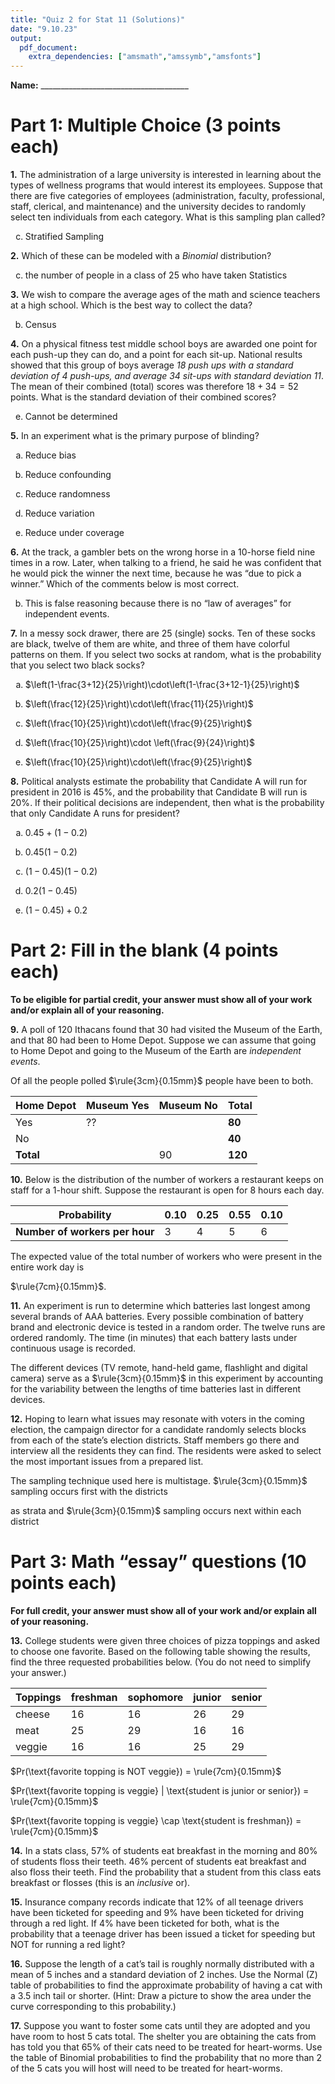```yaml
---
title: "Quiz 2 for Stat 11 (Solutions)"
date: "9.10.23"
output:
  pdf_document: 
    extra_dependencies: ["amsmath","amssymb","amsfonts"]
---
```

\vspace{4mm}
**Name:** _____________________________________


# Part 1: Multiple Choice (3 points each)

**1.** The administration of a large university is interested in learning about the types of wellness programs that would interest its employees. Suppose that there are five categories of employees (administration, faculty, professional, staff, clerical, and maintenance) and the university decides to randomly select ten individuals from each category. What is this sampling plan called?

(c) Stratified Sampling


\vspace{1cm}
**2.**  Which of these can be modeled with a *Binomial* distribution?


(c) the number of people in a class of 25 who have taken Statistics


\vspace{1cm}
**3.** We wish to compare the average ages of the math and science teachers at a high school. Which is the best way to collect the data?

(b) Census 



\vspace{1cm}
**4.**  On a physical fitness test middle school boys are awarded one point for each push-up they can do, and a point for each sit-up. National results showed that this group of boys average *18 push ups with a standard deviation of 4 push-ups, and average 34 sit-ups with standard deviation 11*. The mean of their combined (total) scores was therefore $18+34=52$ points. What is the standard deviation of their combined scores? 


(e) Cannot be determined


\vspace{1cm}
**5.**  In an experiment what is the primary purpose of blinding?

(a) Reduce bias

(b) Reduce confounding

(c) Reduce randomness

(d) Reduce variation

(e) Reduce under coverage

\vspace{1cm}
**6.**  At the track, a gambler bets on the wrong horse in a 10-horse field nine times in a row. Later, when talking to a friend, he said he was confident that he would pick the winner the next time, because he was "due to pick a winner." Which of the comments below is most correct. 


(b) This is false reasoning because there is no "law of averages" for independent events.
 

\vspace{1cm}
**7.**  In a messy sock drawer, there are $25$ (single) socks. Ten of these socks are black, twelve of them are white, and three of them have colorful patterns on them. If you select two socks at random, what is the probability that you select two black socks?

(a) $\left(1-\frac{3+12}{25}\right)\cdot\left(1-\frac{3+12-1}{25}\right)$

(b) $\left(\frac{12}{25}\right)\cdot\left(\frac{11}{25}\right)$

(c) $\left(\frac{10}{25}\right)\cdot\left(\frac{9}{25}\right)$

(d) $\left(\frac{10}{25}\right)\cdot \left(\frac{9}{24}\right)$

(e) $\left(\frac{10}{25}\right)\cdot\left(\frac{9}{25}\right)$



\vspace{1cm}
**8.**  Political analysts estimate the probability that Candidate A will run for president in 2016 is $45\%$, and the probability that Candidate B will run is $20\%$. If their political decisions are independent, then what is the probability that only Candidate A runs for president?

(a) $0.45 + (1-0.2)$

(b) $0.45(1-0.2)$
 
(c) $(1-0.45)(1-0.2)$

(d) $0.2(1-0.45)$ 

(e) $(1-0.45) + 0.2$

# Part 2: Fill in the blank (4 points each)

**To be eligible for partial credit, your answer must show all of your work and/or explain all of your reasoning.**

**9.**   A poll of 120 Ithacans found that 30 had visited the Museum of the Earth, and that 80 had been to Home Depot. Suppose we can assume that going to Home Depot and going to the Museum of the Earth are *independent events*. 

Of all the people polled $\rule{3cm}{0.15mm}$ people have been to both. 

| Home Depot |\vline Museum Yes | Museum No | **Total** |
| --- | --- | --- | --- | 
| Yes |\vline ??  |  | **80** |
| No |\vline   |  | **40** |
| **Total** |\vline 30  | 90 | **120** |

\vspace{3cm}
**10.**  Below is the distribution of the number of workers a restaurant keeps on staff for a 1-hour shift. Suppose the restaurant is open for 8 hours each day. 

| **Probability** | 0.10 | 0.25 | 0.55 | 0.10 |
| --- | --- | --- | --- | --- | 
| **Number of workers per hour** | 3 | 4 | 5 | 6 |

The expected value of the total number of workers who were present in the entire work day is 

\vspace{1cm}

$\rule{7cm}{0.15mm}$. 


\vspace{3cm}
**11.** An experiment is run to determine which batteries last longest among several brands of AAA batteries. Every possible combination of battery brand and electronic device is tested in a random order. The twelve runs are ordered randomly. The time (in minutes) that each battery lasts under continuous usage is recorded. 

The different devices (TV remote, hand-held game, flashlight and digital camera) serve as a $\rule{3cm}{0.15mm}$ in this experiment by accounting for the variability between the lengths of time batteries last in different devices.

\vspace{2cm}
**12.**  Hoping to learn what issues may resonate with voters in the coming election, the campaign director for a  candidate randomly selects blocks from each of the state's election districts. Staff members go there and interview all the residents they can find. The residents were asked to select the most important issues from a prepared list.

The sampling technique used here is multistage. $\rule{3cm}{0.15mm}$ sampling occurs first with the districts 

\vspace{1cm}

as strata and $\rule{3cm}{0.15mm}$ sampling occurs next within each district

 
# Part 3: Math "essay" questions (10 points each) 

**For full credit, your answer must show all of your work and/or explain all of your reasoning.**

**13.** College students were given three choices of pizza toppings and asked to choose one favorite. Based on the following table showing the results, find the three requested probabilities below. (You do not need to simplify your answer.)

| Toppings | freshman | sophomore | junior | senior |
| --- | --- | --- | --- | --- |
| cheese | 16 | 16 | 26 | 29 |
| meat   | 25 | 29 | 16 | 16 |
| veggie | 16 | 16 | 25 | 29 |


$Pr(\text{favorite topping is NOT veggie}) = \rule{7cm}{0.15mm}$  

\vspace{1cm}

$Pr(\text{favorite topping is veggie} | \text{student is junior or senior}) = \rule{7cm}{0.15mm}$  

\vspace{1cm}

$Pr(\text{favorite topping is veggie} \cap \text{student is freshman}) = \rule{7cm}{0.15mm}$  

\pagebreak
**14.** In a stats class, $57\%$ of students eat breakfast in the morning and $80\%$ of students floss their teeth. $46\%$ percent of students eat breakfast and also floss their teeth. Find the probability that a student from this class eats breakfast or flosses (this is an *inclusive* or).  


\vspace{4cm}
**15.**  Insurance company records indicate that $12\%$ of all teenage drivers have been ticketed for speeding and $9\%$ have been ticketed for driving through a red light. If $4\%$ have been ticketed for both, what is the probability that a teenage driver has been issued a ticket for speeding but NOT for running a red light?

\vspace{4cm}
**16.**  Suppose the length of a cat's tail is roughly normally distributed with a mean of 5 inches and a standard deviation of 2 inches. Use the Normal (Z) table of probabilities to find the approximate probability of having a cat with a 3.5 inch tail or shorter. (Hint: Draw a picture to show the area under the curve corresponding to this probability.) 


\vspace{4cm}
**17.**  Suppose you want to foster some cats until they are adopted and you have room to host $5$ cats total. The shelter you are obtaining the cats from has told you that $65\%$ of their cats need to be treated for heart-worms. Use the table of Binomial probabilities to find the probability that no more than $2$ of the $5$ cats you will host will need to be treated for heart-worms.  
